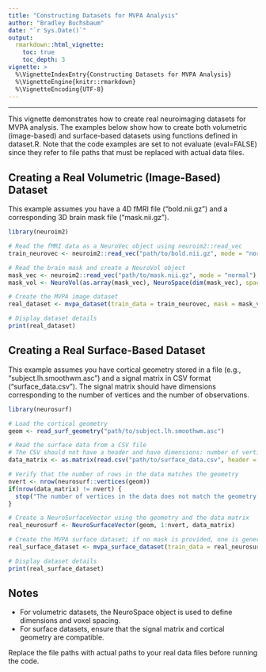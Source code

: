 ```yaml
---
title: "Constructing Datasets for MVPA Analysis"
author: "Bradley Buchsbaum"
date: "`r Sys.Date()`"
output: 
  rmarkdown::html_vignette:
    toc: true
    toc_depth: 3
vignette: >
  %\VignetteIndexEntry{Constructing Datasets for MVPA Analysis}
  %\VignetteEngine{knitr::rmarkdown}
  %\VignetteEncoding{UTF-8}
---
```

---

This vignette demonstrates how to create real neuroimaging datasets for MVPA analysis. The examples below show how to create both volumetric (image-based) and surface-based datasets using functions defined in dataset.R. Note that the code examples are set to not evaluate (eval=FALSE) since they refer to file paths that must be replaced with actual data files.

## Creating a Real Volumetric (Image-Based) Dataset

This example assumes you have a 4D fMRI file ("bold.nii.gz") and a corresponding 3D brain mask file ("mask.nii.gz").

```r
library(neuroim2)

# Read the fMRI data as a NeuroVec object using neuroim2::read_vec
train_neurovec <- neuroim2::read_vec("path/to/bold.nii.gz", mode = "normal")

# Read the brain mask and create a NeuroVol object
mask_vec <- neuroim2::read_vec("path/to/mask.nii.gz", mode = "normal")
mask_vol <- NeuroVol(as.array(mask_vec), NeuroSpace(dim(mask_vec), spacing = c(2, 2, 2)))

# Create the MVPA image dataset
real_dataset <- mvpa_dataset(train_data = train_neurovec, mask = mask_vol)

# Display dataset details
print(real_dataset)
```

## Creating a Real Surface-Based Dataset

This example assumes you have cortical geometry stored in a file (e.g., "subject.lh.smoothwm.asc") and a signal matrix in CSV format ("surface_data.csv"). The signal matrix should have dimensions corresponding to the number of vertices and the number of observations.

```r
library(neurosurf)

# Load the cortical geometry
geom <- read_surf_geometry("path/to/subject.lh.smoothwm.asc")

# Read the surface data from a CSV file
# The CSV should not have a header and have dimensions: number of vertices x number of observations
data_matrix <- as.matrix(read.csv("path/to/surface_data.csv", header = FALSE))

# Verify that the number of rows in the data matches the geometry
nvert <- nrow(neurosurf::vertices(geom))
if(nrow(data_matrix) != nvert) {
  stop("The number of vertices in the data does not match the geometry.")
}

# Create a NeuroSurfaceVector using the geometry and the data matrix
real_neurosurf <- NeuroSurfaceVector(geom, 1:nvert, data_matrix)

# Create the MVPA surface dataset; if no mask is provided, one is generated automatically
real_surface_dataset <- mvpa_surface_dataset(train_data = real_neurosurf, name = "lh")

# Display dataset details
print(real_surface_dataset)
```

## Notes

- For volumetric datasets, the NeuroSpace object is used to define dimensions and voxel spacing. 
- For surface datasets, ensure that the signal matrix and cortical geometry are compatible.

Replace the file paths with actual paths to your real data files before running the code. 